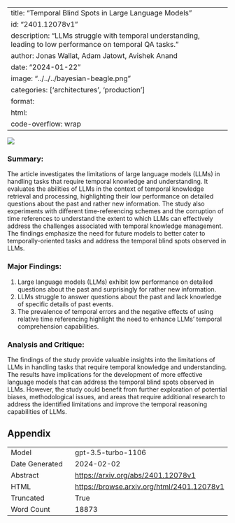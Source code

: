
---
title: "Temporal Blind Spots in Large Language Models"
id: "2401.12078v1"
description: "LLMs struggle with temporal understanding, leading to low performance on temporal QA tasks."
author: Jonas Wallat, Adam Jatowt, Avishek Anand
date: "2024-01-22"
image: "../../../bayesian-beagle.png"
categories: ['architectures', 'production']
format:
  html:
    code-overflow: wrap
---

![](None)

### Summary:

The article investigates the limitations of large language models (LLMs) in handling tasks that require temporal knowledge and understanding. It evaluates the abilities of LLMs in the context of temporal knowledge retrieval and processing, highlighting their low performance on detailed questions about the past and rather new information. The study also experiments with different time-referencing schemes and the corruption of time references to understand the extent to which LLMs can effectively address the challenges associated with temporal knowledge management. The findings emphasize the need for future models to better cater to temporally-oriented tasks and address the temporal blind spots observed in LLMs.

### Major Findings:
1. Large language models (LLMs) exhibit low performance on detailed questions about the past and surprisingly for rather new information.
2. LLMs struggle to answer questions about the past and lack knowledge of specific details of past events.
3. The prevalence of temporal errors and the negative effects of using relative time referencing highlight the need to enhance LLMs' temporal comprehension capabilities.

### Analysis and Critique:
The findings of the study provide valuable insights into the limitations of LLMs in handling tasks that require temporal knowledge and understanding. The results have implications for the development of more effective language models that can address the temporal blind spots observed in LLMs. However, the study could benefit from further exploration of potential biases, methodological issues, and areas that require additional research to address the identified limitations and improve the temporal reasoning capabilities of LLMs.

## Appendix

|          |          |
|----------|----------|
| Model     | gpt-3.5-turbo-1106       |
| Date Generated     | 2024-02-02       |
| Abstract | [https://arxiv.org/abs/2401.12078v1](https://arxiv.org/abs/2401.12078v1)        |
| HTML     | [https://browse.arxiv.org/html/2401.12078v1](https://browse.arxiv.org/html/2401.12078v1)       |
| Truncated       | True       |
| Word Count       | 18873       |